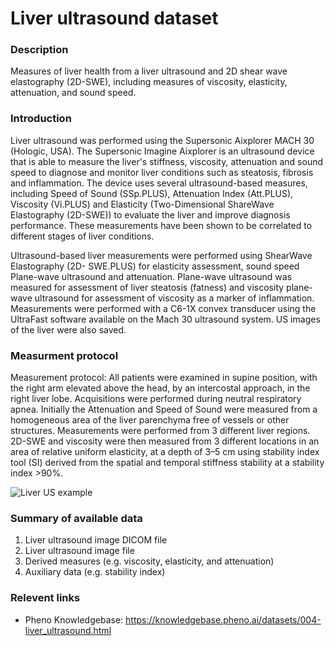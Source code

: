 # Liver ultrasound dataset

### Description
Measures of liver health from a liver ultrasound and 2D shear wave elastography (2D-SWE), including measures of viscosity, elasticity, attenuation, and sound speed.

### Introduction
Liver ultrasound was performed using the Supersonic Aixplorer MACH 30 (Hologic, USA).  The Supersonic Imagine Aixplorer is an ultrasound device that is able to measure the liver's stiffness, viscosity, attenuation and sound speed to diagnose and monitor liver conditions such as steatosis, fibrosis and inflammation. The device uses several ultrasound-based measures, including Speed of Sound (SSp.PLUS), Attenuation Index (Att.PLUS), Viscosity (Vi.PLUS) and Elasticity (Two-Dimensional ShareWave Elastography (2D-SWE)) to evaluate the liver and improve diagnosis performance. These measurements have been shown to be correlated to different stages of liver conditions.

Ultrasound-based liver measurements were performed using ShearWave Elastography (2D- SWE.PLUS) for elasticity assessment, sound speed Plane-wave ultrasound and attenuation. Plane-wave ultrasound was measured for assessment of liver steatosis (fatness) and viscosity plane-wave ultrasound for assessment of viscosity as a marker of inflammation. Measurements were performed with a C6-1X convex transducer using the UltraFast software available on the Mach 30 ultrasound system. US images of the liver were also saved.

### Measurment protocol
Measurement protocol: All patients were examined in supine position, with the right arm elevated above the head, by an intercostal approach, in the right liver lobe. Acquisitions were performed during neutral respiratory apnea. Initially the Attenuation and Speed of Sound were measured from a homogeneous area of the liver parenchyma free of vessels or other structures. Measurements were performed from 3 different liver regions. 2D-SWE and viscosity were then measured from 3 different locations in an area of relative uniform elasticity, at a depth of 3–5 cm using stability index tool (SI) derived from the spatial and temporal stiffness stability at a stability index >90%. 

![Liver US example](/md/folders/4/liver_ultrasound_swe_and_vi_image.png)

### Summary of available data
1. Liver ultrasound image DICOM file
2. Liver ultrasound image file
3. Derived measures (e.g. viscosity, elasticity, and attenuation)
4. Auxiliary data (e.g. stability index)

### Relevent links
* Pheno Knowledgebase: https://knowledgebase.pheno.ai/datasets/004-liver_ultrasound.html

